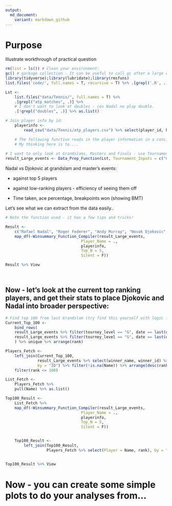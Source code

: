 ```yaml
---
output:
  md_document:
    variant: markdown_github
---
```


# Purpose

Illustrate workthrough of practical question

```r

rm(list = ls()) # Clean your environment:
gc() # garbage collection - It can be useful to call gc after a large object has been removed, as this may prompt R to return memory to the operating system.
library(tidyverse);library(lubridate);library(rmsfuns)
list.files('code/', full.names = T, recursive = T) %>% .[grepl('.R', .)] %>% as.list() %>% walk(~source(.))
```


```r

Lst <- 
    list.files("data/Tennis/", full.names = T) %>% 
    .[grepl("atp_matches", .)] %>% 
    # I don't want to look at doubles - cos Nadal no play double.
    .[!grepl("doubles", .)] %>% as.list()

# Join player info by id:
    playerinfo <-
        read_csv("data/Tennis/atp_players.csv") %>% select(player_id, hand, height)

    # The following function reads in the player information in a concise, silent manner.
    # My thinking here is to....
    
# I want to only look at Grandslams, Masters and Finals - use Tournament_Inputs to filter.
result_Large_events <- Data_Prep_Function(Lst, Tournament_Inputs = c("G", "M", "F"))

```


Nadal vs Djokovic at grandslam and master's events: 

 * against top 5 players
 
 * against low-ranking players - efficiency of seeing them off
 
 * Time taken, ace percentage, breakpoints won (showing BMT)
 
 Let's see what we can extract from the data easily..
 
 
```r

# Note the function used - it has a few tips and tricks!

Result <- 
    c("Rafael Nadal", "Roger Federer", "Andy Murray", "Novak Djokovic", "Frank Tom") %>% as.list() %>% 
    map_df(~Winsummary_Function_Compiler(result_Large_events,
                                 Player_Name = .,
                                 playerinfo, 
                                 Top_N = 5,
                                 Silent = F))

Result %>% View

 
```

 

## Now - let's look at the current top ranking players, and get their stats to place Djokovic and Nadal into broader perspective:

```r
# Find top 100 from last Grandslam (try find this yourself with logic first...):
Current_Top_100 <- 
    bind_rows(
    result_Large_events %>% filter(tourney_level == "G", date == last(date)) %>% select(winner_id, winner_rank) %>% filter(!is.na(winner_rank)) %>% purrr::set_names("ID", "rank"),
    result_Large_events %>% filter(tourney_level == "G", date == last(date)) %>% select(loser_id, loser_rank) %>% filter(!is.na(loser_rank)) %>% purrr::set_names("ID", "rank")
    ) %>% unique %>% arrange(rank)

Players_Fetch <- 
    left_join(Current_Top_100, 
              result_Large_events %>% select(winner_name, winner_id) %>% unique %>% purrr::set_names("Name", "ID" ),
              by = "ID") %>% filter(!is.na(Name)) %>% arrange(desc(rank)) %>% 
    filter(rank <= 100)

List_Fetch <- 
    Players_Fetch %>% 
    pull(Name) %>% as.list()

Top100_Result <- 
    List_Fetch %>% 
    map_df(~Winsummary_Function_Compiler(result_Large_events,
                                 Player_Name = .,
                                 playerinfo, 
                                 Top_N = 5,
                                 Silent = F))


    Top100_Result <- 
        left_join(Top100_Result, 
                  Players_Fetch %>% select(Player = Name, rank), by = "Player")


Top100_Result %>% View

```

# Now - you can create some simple plots to do your analyses from...

